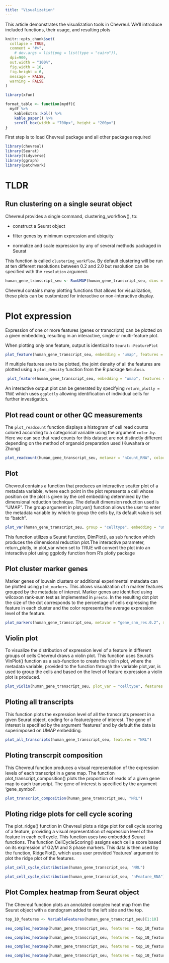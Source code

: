 ```yaml
---
title: "Visualization"
---
```

This article demonstrates the visualization tools in Chevreul. We'll introduce included functions, their usage, and resulting plots

```r
knitr::opts_chunk$set(
  collapse = TRUE,
  comment = "#>",
    # dev.args = list(png = list(type = "cairo")),
  dpi=900,
  out.width = "100%",
  fig.width = 10,
  fig.height = 6,
  message = FALSE,
  warning = FALSE
)

library(xfun)

format_table <- function(mydf){
  mydf %>% 
    kableExtra::kbl() %>% 
    kable_paper() %>% 
    scroll_box(width = "700px", height = "200px")
}

```

First step is to load Chevreul package and all other packages required 

```r
library(chevreul)
library(Seurat)
library(tidyverse)
library(ggraph)
library(patchwork)
```

# TLDR
## Run clustering on a single seurat object

Chevreul provides a single command, clustering_workflow(), to:

-   construct a Seurat object

-   filter genes by minimum expression and ubiquity

-   normalize and scale expression by any of several methods packaged in Seurat

This function is called `clustering_workflow`. By default clustering will be run at ten different resolutions between 0.2 and 2.0 but resolution can be specified with the `resolution` argument. 

```r
human_gene_transcript_seu <- RunUMAP(human_gene_transcript_seu, dims = 1:30)
```

Chevreul contains many plotting functions that allows for visualization, these plots can be customized for interactive or non-interactive display.

# Plot expression 

Expression of one or more features (genes or transcripts) can be plotted on a given embedding, resulting in an interactive, single or multi-feature plot. 

When plotting only one feature, output is identical to `Seurat::FeaturePlot` 
 
```r
plot_feature(human_gene_transcript_seu, embedding = "umap", features = "NRL", return_plotly = FALSE)

```

If multiple features are to be plotted, the joint density of all the features are plotted using a `plot_density` function from the R package `Nebulosa`.

```r
 plot_feature(human_gene_transcript_seu, embedding = "umap", features = c("NRL", "RHO"), return_plotly = FALSE) 
```

An interactive output plot can be generated by specifying `return_plotly = TRUE` which uses `ggplotly` allowing identification of individual cells for further investigation.

## Plot read count or other QC measurements

The `plot_readcount` function displays a histogram of cell read counts colored according to a categorical variable using the argument `color.by`. Here we can see that read counts for this dataset are not distinctly different depending on the method of organoid preparation used (Kuwahara or Zhong)

```r
plot_readcount(human_gene_transcript_seu, metavar = "nCount_RNA", color.by = "Prep.Method")
```

## Plot

Chevreul contains a function that produces an interactive scatter plot of a metadata variable, where each point in the plot represents a cell whose position on the plot is given by the cell embedding determined by the dimensional reduction technique. The default dimension reduction used is "UMAP". The group argument in plot_var() function allows the user to enter the metadata variable by which to group the cells by, its default value is set to "batch".

```r
plot_var(human_gene_transcript_seu, group = "celltype", embedding = "umap")

```

This function utilizes a Seurat function, DimPlot(), as sub function which produces the dimensional reduction plot.The interactive parameter, return_plotly, in plot_var when set to TRUE will convert the plot into an interactive plot using ggplotly function from R's plotly package

## Plot cluster marker genes  

Marker genes of louvain clusters or additional experimental metadata can be plotted using `plot_markers`. This allows visualization of n marker features grouped by the metadata of interest. Marker genes are identified using wilcoxon rank-sum test as implemented in `presto`. In the resulting dot plot the size of the dot corresponds to the percentage of cells expressing the feature in each cluster and the color represents the average expression level of the feature. 


```r
plot_markers(human_gene_transcript_seu, metavar = "gene_snn_res.0.2", marker_method = "presto")
```


## Violin plot

To visualize the distribution of expression level of a feature in different groups of cells Chevreul draws a violin plot. This function uses Seurat's VInPlot() function as a sub-function to create the violin plot, where the metadata variable, provided to the function through the variable plot_var, is used to group the cells and based on the level of feature expression a violin plot is produced. 

```r
plot_violin(human_gene_transcript_seu, plot_var = "celltype", features = "ISL1")
```


## Ploting all transcripts 

This function plots the expression level of all the transcripts present in a given Seurat object, coding for a feature/gene of interest. The gene of interest is specified by the argument 'features' and by default the data is superimposed on UMAP embedding. 

```r

plot_all_transcripts(human_gene_transcript_seu, features = "NRL") 

```


## Ploting transcrpit composition

This Chevreul function produces a visual representation of the expression levels of each transcript in a gene map. The function plot_transcript_composition() plots the proportion of reads of a given gene map to each transcript. The gene of interest is specified by the argument 'gene_symbol'. 
 
```r

plot_transcript_composition(human_gene_transcript_seu, "NRL")

```


## Ploting ridge plots for cell cycle scoring 

The plot_ridge() function in Chevreul plots a ridge plot for cell cycle scoring of a feature, providing a visual representation of expression level of the feature in each cell cycle. This function uses two embedded Seurat functions. The function CellCycleScoring() assigns each cell a score based on its expression of G2/M and S phase markers. This data is then used by the function, RidgePlot(), which uses user provided 'features' argument to plot the ridge plot of the features.

```r

plot_cell_cycle_distribution(human_gene_transcript_seu, "NRL") 

plot_cell_cycle_distribution(human_gene_transcript_seu, "nFeature_RNA")

```


## Plot Complex heatmap from Seurat object 

The Chevreul function plots an annotated complex heat map from the Seurat object with a dendogram added to the left side and the top.


```r
top_10_features <- VariableFeatures(human_gene_transcript_seu)[1:10]

seu_complex_heatmap(human_gene_transcript_seu, features = top_10_features, group.by = "gene_snn_res.0.2")

seu_complex_heatmap(human_gene_transcript_seu, features = top_10_features, group.by = "gene_snn_res.0.2", col_arrangement = "average")

seu_complex_heatmap(human_gene_transcript_seu, features = top_10_features, group.by = c("Prep.Method", "gene_snn_res.0.2"), col_arrangement = "gene_snn_res.0.2")

seu_complex_heatmap(human_gene_transcript_seu, features = top_10_features, group.by = c("Prep.Method", "gene_snn_res.0.2"), col_arrangement = "Prep.Method")


```
